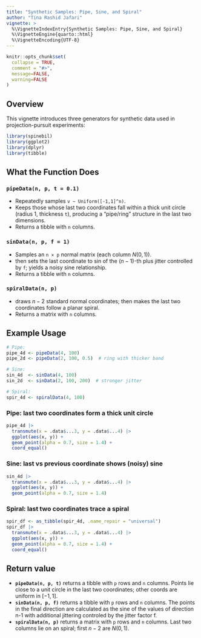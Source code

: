 ```yaml
---
title: "Synthetic Samples: Pipe, Sine, and Spiral"
author: "Tina Rashid Jafari"
vignette: >
  %\VignetteIndexEntry{Synthetic Samples: Pipe, Sine, and Spiral}
  %\VignetteEngine{quarto::html}
  %\VignetteEncoding{UTF-8}
---
```


```r
knitr::opts_chunk$set(
  collapse = TRUE,
  comment = "#>",
  message=FALSE, 
  warning=FALSE
)
```

## Overview


This vignette introduces three generators for synthetic data used in projection-pursuit experiments:

```r
library(spinebil)
library(ggplot2)
library(dplyr)
library(tibble)
```

## What the Function Does

### `pipeData(n, p, t = 0.1)`

* Repeatedly samples `v ~ Uniform([-1,1]^n)`.
* Keeps those whose last two coordinates fall within a thick unit circle (radius 1, thickness `t`), producing a “pipe/ring” structure in the last two dimensions.
* Returns a tibble with `n` columns.

### `sinData(n, p, f = 1)`

* Samples an `n × p` normal matrix (each column $N(0,1)$).
* then sets the last coordinate to sin of the $(n-1)$-th plus jitter controlled by `f`; yields a noisy sine relationship.
* Returns a tibble with `n` columns.

### `spiralData(n, p)`

* draws $n-2$ standard normal coordinates; then makes the last two coordinates follow a planar spiral.
* Returns a matrix with `n` columns. 

## Example Usage

  
```r
# Pipe:
pipe_4d <- pipeData(4, 100)
pipe_2d <- pipeData(2, 100, 0.5)  # ring with thicker band

# Sine:
sin_4d  <- sinData(4, 100)
sin_2d  <- sinData(2, 100, 200)  # stronger jitter

# Spiral:
spir_4d <- spiralData(4, 100)
```


### Pipe: last two coordinates form a thick unit circle

```r
pipe_4d |> 
  transmute(x = .data$...3, y = .data$...4) |> 
  ggplot(aes(x, y)) +
  geom_point(alpha = 0.7, size = 1.4) +
  coord_equal()
```


### Sine: last vs previous coordinate shows (noisy) sine

```r
sin_4d |> 
  transmute(x = .data$...3, y = .data$...4) |> 
  ggplot(aes(x, y)) +
  geom_point(alpha = 0.7, size = 1.4) 
```


### Spiral: last two coordinates trace a spiral

```r
spir_df <- as_tibble(spir_4d, .name_repair = "universal")
spir_df |> 
  transmute(x = .data$...3, y = .data$...4) |> 
  ggplot(aes(x, y)) +
  geom_point(alpha = 0.7, size = 1.4) +
  coord_equal() 
```

## Return value

* **`pipeData(n, p, t)`** returns a tibble with `p` rows and `n` columns. Points lie close to a unit circle in the last two coordinates; other coords are uniform in $[-1,1]$.
* **`sinData(n, p, f)`** returns a tibble with `p` rows and `n` columns. The points in the final direction are calculated as the sine of the values of direction n-1 with additional jittering controled by the jitter factor f.
* **`spiralData(n, p)`** returns a matrix with `p` rows and `n` columns. Last two columns lie on an spiral; first $n-2$ are $N(0,1)$.

